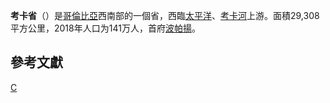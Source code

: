 {{Infobox settlement
| name = 考卡省
| native_name = Departamento del Cauca
| nickname = 
| settlement_type = [[哥伦比亚行政区划|哥伦比亚省份]]
| motto = '''Por el Derecho a la Diferencia'''
| image_skyline = 
| imagesize = 
| image_caption = 
| image_flag = File:Flag of Cauca.svg
| flag_size = 100x80px
| image_seal = File:Escudo del Cauca.svg
| seal_size = 100x80px
| image_shield = 
| image_map = File:Cauca in Colombia (mainland).svg
| map_caption = 考卡省在哥伦比亚的位置
| image_map1 = File:Cauca Topographic 2.png
| map_caption1 = 考卡省地形图
| subdivision_type = 国家
| subdivision_name = {{COL}}
| subdivision_type1 = 大区
| subdivision_name1 = {{link-en|哥伦比亚太平洋大区|Pacific/Chocó natural region}}与{{link-en|哥伦比亚安第斯大区|Andean natural region}}
| seat_type = 省会
| seat =[[File:Flag_of_Popayán.svg|24px]] [[波帕扬|波帕扬]]
| leader_party = 
| leader_title = [[省长|省长]]
| leader_name = Óscar Rodrigo Campo（2016-2019）
| established_title = 设立
| established_date = 1537年1月13日
| established_title2 = 设省
| established_date2 = 1886年8月4日
| elevation_m = 1693
| elevation_max_m = 
| elevation_min_m = 
| area_total_km2 = 29308
| population_as_of = 2018年
| population_total = 1416145
| population_density_km2 = auto
| population_demonym = Caucano/a
| timezone = [[UTC−05:00|UTC−05:00]]
| utc_offset = -5
| timezone_DST = 
| coordinates = {{coord|2|27|00|N|76|37|00|W|region:|display=inline}}
| postal_code_type = [[邮编|邮编]]
| postal_code = 19
| area_code = 
| blank_name = [[ISO_3166|ISO 3166代码]]
| blank_info = CO-CAU
| website = {{url|www.cauca.gov.co}}
}}
'''考卡省'''（{{lang|es|Departamento del Cauca}}）是[[哥倫比亞|哥倫比亞]]西南部的一個省，西臨[[太平洋|太平洋]]、[[考卡河|考卡河]]上游。面積29,308平方公里，2018年人口为141万人，首府[[波帕揚|波帕揚]]。

== 參考文獻 ==
<div class="references-small">
<references />
</div>
{{Departments of Colombia}}

[[Category:哥倫比亞行政區劃|C]]